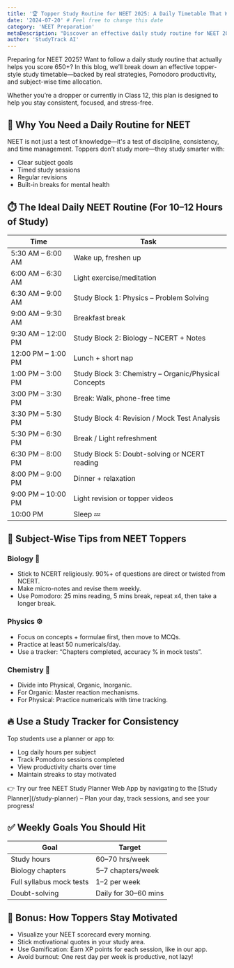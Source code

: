 ```yaml
---
title: '🏆 Topper Study Routine for NEET 2025: A Daily Timetable That Works'
date: '2024-07-20' # Feel free to change this date
category: 'NEET Preparation'
metaDescription: "Discover an effective daily study routine for NEET 2025 designed for toppers. Includes subject-wise tips, Pomodoro integration, and weekly goals to score 650+."
author: 'StudyTrack AI'
---
```


Preparing for NEET 2025? Want to follow a daily study routine that actually helps you score 650+? In this blog, we’ll break down an effective topper-style study timetable—backed by real strategies, Pomodoro productivity, and subject-wise time allocation.

Whether you’re a dropper or currently in Class 12, this plan is designed to help you stay consistent, focused, and stress-free.

## 📌 Why You Need a Daily Routine for NEET

NEET is not just a test of knowledge—it's a test of discipline, consistency, and time management. Toppers don’t study more—they study smarter with:

- Clear subject goals
- Timed study sessions
- Regular revisions
- Built-in breaks for mental health

## ⏱️ The Ideal Daily NEET Routine (For 10–12 Hours of Study)

<div class="overflow-x-auto rounded-lg shadow-md mt-8">
  <table class="min-w-full text-sm text-left text-gray-700 bg-white">
    <thead class="bg-blue-600 text-white">
      <tr>
        <th scope="col" class="px-4 py-3 font-medium uppercase tracking-wider">Time</th>
        <th scope="col" class="px-4 py-3 font-medium uppercase tracking-wider">Task</th>
      </tr>
    </thead>
    <tbody class="divide-y divide-gray-200">
      <tr>
        <td class="px-4 py-3">5:30 AM – 6:00 AM</td>
        <td class="px-4 py-3">Wake up, freshen up</td>
      </tr>
      <tr>
        <td class="px-4 py-3">6:00 AM – 6:30 AM</td>
        <td class="px-4 py-3">Light exercise/meditation</td>
      </tr>
      <tr>
        <td class="px-4 py-3">6:30 AM – 9:00 AM</td>
        <td class="px-4 py-3">Study Block 1: <span class="font-medium text-blue-700">Physics – Problem Solving</span></td>
      </tr>
      <tr>
        <td class="px-4 py-3">9:00 AM – 9:30 AM</td>
        <td class="px-4 py-3">Breakfast break</td>
      </tr>
      <tr>
        <td class="px-4 py-3">9:30 AM – 12:00 PM</td>
        <td class="px-4 py-3">Study Block 2: <span class="font-medium text-green-700">Biology – NCERT + Notes</span></td>
      </tr>
      <tr>
        <td class="px-4 py-3">12:00 PM – 1:00 PM</td>
        <td class="px-4 py-3">Lunch + short nap</td>
      </tr>
      <tr>
        <td class="px-4 py-3">1:00 PM – 3:00 PM</td>
        <td class="px-4 py-3">Study Block 3: <span class="font-medium text-yellow-700">Chemistry – Organic/Physical Concepts</span></td>
      </tr>
      <tr>
        <td class="px-4 py-3">3:00 PM – 3:30 PM</td>
        <td class="px-4 py-3">Break: Walk, phone-free time</td>
      </tr>
      <tr>
        <td class="px-4 py-3">3:30 PM – 5:30 PM</td>
        <td class="px-4 py-3">Study Block 4: Revision / Mock Test Analysis</td>
      </tr>
      <tr>
        <td class="px-4 py-3">5:30 PM – 6:30 PM</td>
        <td class="px-4 py-3">Break / Light refreshment</td>
      </tr>
      <tr>
        <td class="px-4 py-3">6:30 PM – 8:00 PM</td>
        <td class="px-4 py-3">Study Block 5: Doubt-solving or NCERT reading</td>
      </tr>
      <tr>
        <td class="px-4 py-3">8:00 PM – 9:00 PM</td>
        <td class="px-4 py-3">Dinner + relaxation</td>
      </tr>
      <tr>
        <td class="px-4 py-3">9:00 PM – 10:00 PM</td>
        <td class="px-4 py-3">Light revision or topper videos</td>
      </tr>
      <tr>
        <td class="px-4 py-3">10:00 PM</td>
        <td class="px-4 py-3">Sleep 💤</td>
      </tr>
    </tbody>
  </table>
</div>

## 🧠 Subject-Wise Tips from NEET Toppers

### Biology 🧬

- Stick to NCERT religiously. 90%+ of questions are direct or twisted from NCERT.
- Make micro-notes and revise them weekly.
- Use Pomodoro: 25 mins reading, 5 mins break, repeat x4, then take a longer break.

### Physics ⚙️

- Focus on concepts + formulae first, then move to MCQs.
- Practice at least 50 numericals/day.
- Use a tracker: “Chapters completed, accuracy % in mock tests”.

### Chemistry 🧪

- Divide into Physical, Organic, Inorganic.
- For Organic: Master reaction mechanisms.
- For Physical: Practice numericals with time tracking.

## 🔥 Use a Study Tracker for Consistency

Top students use a planner or app to:

- Log daily hours per subject
- Track Pomodoro sessions completed
- View productivity charts over time
- Maintain streaks to stay motivated

<Tip title="Try Our App!">
👉 Try our free NEET Study Planner Web App by navigating to the [Study Planner](/study-planner) – Plan your day, track sessions, and see your progress!
</Tip>

## ✅ Weekly Goals You Should Hit

| Goal                     | Target               |
| ------------------------ | -------------------- |
| Study hours              | 60–70 hrs/week       |
| Biology chapters         | 5–7 chapters/week    |
| Full syllabus mock tests | 1–2 per week         |
| Doubt-solving            | Daily for 30–60 mins |

## 💬 Bonus: How Toppers Stay Motivated

- Visualize your NEET scorecard every morning.
- Stick motivational quotes in your study area.
- Use Gamification: Earn XP points for each session, like in our app.
- Avoid burnout: One rest day per week is productive, not lazy!
